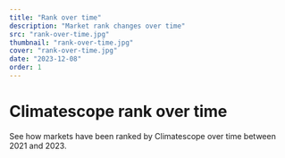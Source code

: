 ```yaml
---
title: "Rank over time"
description: "Market rank changes over time"
src: "rank-over-time.jpg"
thumbnail: "rank-over-time.jpg"
cover: "rank-over-time.jpg"
date: "2023-12-08"
order: 1
---
```


# Climatescope rank over time

See how markets have been ranked by Climatescope over time between 2021 and 2023.

<RankOverTime />

